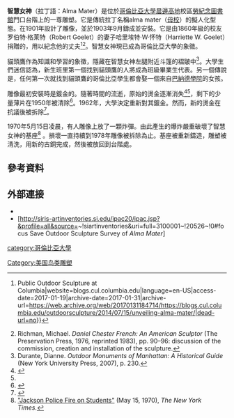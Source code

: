 {{Rough translation|time=2020-09-07T14:22:53+00:00}}
{{Infobox artwork
| image_file         = 2014 Columbia University Alma Mater closeup.jpg
| painting_alignment = Front
| image_size         = 267px
| caption            = （2014）
| title              = 智慧女神<br>Alma Mater
| alt                =
| other_language_1   = 
| other_title_1      = 
| other_language_2   =
| other_title_2      =
| artist             = 丹尼爾·弗萊奇
| year               = 1903-04
| type               = 黃銅
| height_imperial    = 8.6
| width_imperial     = 5.9
| length_imperial    = 6.2
| imperial_unit = ft
| metric_unit = m
| city               = 紐約市
| museum             = 
| coordinates        = {{coord|40|48|28.2|N|73|57|43.7|W |display=title |type:landmark_region:US-NY}}
|owner              = 哥倫比亞大學
}}
'''智慧女神'''（拉丁語：Alma Mater）是位於[[哥伦比亚大学|哥倫比亞大學]][[晨边高地|晨邊高地]]校區[[勞紀念圖書館|勞紀念圖書館]]門口台階上的一尊雕塑。它是傳統拉丁名稱alma mater（[[母校|母校]]）的擬人化型態。{{tsl|en|Daniel Chester French|丹尼爾·弗萊奇}}在1901年設計了雕像，並於1903年9月鑄成並安裝。它是由1860年級的校友罗伯特·格莱特（Robert Goelet）的妻子哈里埃特·W·怀特（Harriette W. Goelet）捐贈的，用以紀念他的丈夫<ref name=":0">{{Cite web|url=https://blogs.cul.columbia.edu/outdoorsculpture/2014/07/15/unveiling-alma-mater/|title=Unveiling Alma Mater {{!}} Public Outdoor Sculpture at Columbia|website=blogs.cul.columbia.edu|language=en-US|access-date=2017-01-19|archive-date=2017-01-31|archive-url=https://web.archive.org/web/20170131184714/https://blogs.cul.columbia.edu/outdoorsculpture/2014/07/15/unveiling-alma-mater/|dead-url=no}}</ref><ref name=Richman>Richman, Michael. ''Daniel Chester French: An American Sculptor'' (The Preservation Press, 1976, reprinted 1983), pp. 90–96: discussion of the commission, creation and installation of the sculpture.</ref>。智慧女神現已成為哥倫比亞大學的象徵。

貓頭鷹作為知識和學習的象徵，隱藏在智慧女神左腿附近斗篷的褶皺中<ref>Durante, Dianne. ''Outdoor Monuments of Manhattan: A Historical Guide'' (New York University Press, 2007), p. 230.</ref>。大學生們迷信認為，新生班里第一個找到貓頭鷹的人將成為班級畢業生代表。另一個傳說是，任何第一次就找到貓頭鷹的哥倫比亞學生都會娶一個來自[[巴纳德学院|巴納德學院]]的女孩。

雕像最初安裝時是鍍金的。隨著時間的流逝，原始的燙金逐漸消失<ref>{{Cite web|url=https://www.mirrorservice.org/sites/gutenberg.org/3/8/2/6/38267/38267-h/38267-h.htm|title=The Project Gutenburg ebook of International Congress of Arts and Science, 1906, Volume 1, edited by Howard J. Rogers.|last=|first=|date=|website=www.mirrorservice.org|publisher=|language=en|access-date=2017-01-19|archive-date=2017-01-31|archive-url=https://web.archive.org/web/20170131184956/https://www.mirrorservice.org/sites/gutenberg.org/3/8/2/6/38267/38267-h/38267-h.htm|dead-url=no}}</ref><ref name=":0" />，剩下的少量薄片在1950年被清除<ref name="20th">{{Cite web|url=https://library.columbia.edu/locations/cuarchives/resources/almaearly/alma20cent.html|title=Alma Mater: In the 20th Century|last=|first=|date=|website=|publisher=|access-date=2019-04-27|archive-date=2019-04-27|archive-url=https://web.archive.org/web/20190427110037/https://library.columbia.edu/locations/cuarchives/resources/almaearly/alma20cent.html|dead-url=no}}</ref>。1962年，大學決定重新對其鍍金。然而，新的燙金在抗議後被拆除<ref name="aia">{{cite aia5|page= 497}}</ref>。

1970年5月15日凌晨，有人雕像上放了一顆炸彈。由此產生的爆炸嚴重破壞了智慧女神的基座<ref>[https://www.nytimes.com/1970/05/15/archives/jackson-police-fire-on-students-2-killed-and-12-injured-at-womens.html "Jackson Police Fire on Students"] {{Wayback|url=https://www.nytimes.com/1970/05/15/archives/jackson-police-fire-on-students-2-killed-and-12-injured-at-womens.html |date=20210928170913 }} (May 15, 1970), ''The New York Times.''</ref> 。損壞一直持續到1978年雕像被拆除為止。基座被重新鑄造，雕塑被清洗，用新的古銅完成，然後被放回到台階處。

==參考資料==
{{reflist}}

==外部連接==
*{{Commonscat-inline|Alma Mater by Daniel Chester French|''Alma Mater'' by Daniel Chester French}}
*[http://siris-artinventories.si.edu/ipac20/ipac.jsp?&profile=all&source=~!siartinventories&uri=full=3100001~!20526~!0#focus Save Outdoor Sculpture Survey of ''Alma Mater''] {{Wayback|url=http://siris-artinventories.si.edu/ipac20/ipac.jsp?&profile=all&source=~!siartinventories&uri=full=3100001~!20526~!0#focus |date=20190503140648 }}
{{哥倫比亞大學}}
[[category:哥倫比亞大學|category:哥倫比亞大學]]
[[Category:美国鸟类雕塑|Category:美国鸟类雕塑]]